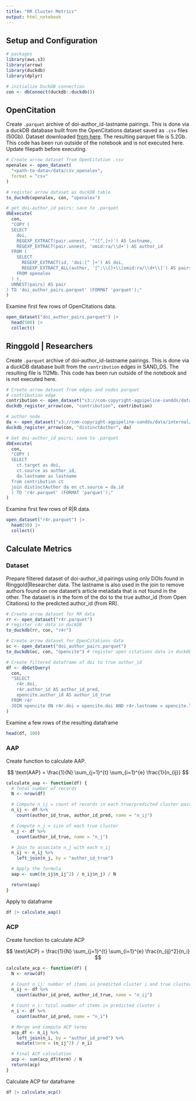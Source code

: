 ```yaml
---
title: "RR Cluster Metrics"
output: html_notebook
---
```


## Setup and Configuration
```r
# packages
library(aws.s3)
library(arrow)
library(duckdb)
library(dplyr)

# initialize DuckDB connection
con <- dbConnect(duckdb::duckdb())
```

##  OpenCitation
Create `.parquet` archive of doi-author_id-lastname pairings. This is done via a duckDB database built from the OpenCitations dataset saved as `.csv` files (50Gb). Dataset downloaded [from here](https://opencitations.net/download). The resulting parquet file is 5.2Gb. This code has been run outside of the notebook and is not executed here. Update filepath before executing.
```r
# Create arrow dataset from OpenCitation .csv
openalex <- open_dataset(
  "<path-to-data>/data/csv_openalex",
  format = "csv"
)

# register arrow dataset as duckDB table
to_duckdb(openalex, con, "openalex")

# get doi-author_id pairs; save to .parquet
dbExecute(
  con,
  "COPY (
  SELECT
    doi,
    REGEXP_EXTRACT(pair.unnest, '^([^,]+)') AS lastname,
    REGEXP_EXTRACT(pair.unnest, 'omid:ra/\\d+') AS author_id
  FROM (
    SELECT
      REGEXP_EXTRACT(id, 'doi:[^ ]+') AS doi,
      REGEXP_EXTRACT_ALL(author, '[^;\\[]+\\[omid:ra/\\d+\\]') AS pairs
    FROM openalex
  ) t,
  UNNEST(pairs) AS pair
) TO 'doi_author_pairs.parquet' (FORMAT 'parquet');"
)
```

Examine first few rows of OpenCitations data.
```r
open_dataset("doi_author_pairs.parquet") |>
  head(500) |>
  collect()
```

## Ringgold | Researchers
Create `.parquet` archive of doi-author_id-lastname pairings. This is done via a duckDB database built from the `contribution` edges in SAND_DS. The resulting file is 112Mb. This code has been run outside of the notebook and is not executed here.
```r
# Create arrow dataset from edges and nodes parquet
# contribution edge
contribution <- open_dataset("s3://com-copyright-agpipeline-sandds/data/internal/parquet/r4r/phyeng/graph/edges/CONTRIBUTION/")
duckdb_register_arrow(con, "contribution", contribution)

# author node
da <- open_dataset("s3://com-copyright-agpipeline-sandds/data/internal/parquet/r4r/phyeng/graph/nodes/distinctauthor")
duckdb_register_arrow(con, "distinctAuthor", da)

# Get doi-author_id pairs; save to .parquet
dbExecute(
  con,
  "COPY (
  SELECT
    ct.target as doi,
    ct.source as author_id,
    da.lastname as lastname
  from contribution ct
  join distinctAuthor da on ct.source = da.id
  ) TO 'r4r.parquet' (FORMAT 'parquet');"
)
```

Examine first few rows of R|R data.
```r
open_dataset("r4r.parquet") |>
  head(50) |>
  collect()
```

## Calculate Metrics
### Dataset
Prepare filtered dataset of doi-author_id pairings using only DOIs found in Ringgold|Researcher data. The lastname is also used in the join to remove authors found on one dataset's article metadata that is not found in the other. The dataset is in the form of the doi to the true author_id (from Open Citations) to the predicted author_id (from RR).
```r
# Create arrow dataset for RR data
rr <- open_dataset("r4r.parquet")
# register r4r data in duckDB
to_duckdb(rr, con, "r4r") 

# Create arrow dataset for OpenCitations data
oc <- open_dataset("doi_author_pairs.parquet")
to_duckdb(oc, con, "opencite") # register open citations data in duckDB

# Create filtered dataframe of doi to true author_id
df <- dbGetQuery(
  con,
  "SELECT
    r4r.doi,
    r4r.author_id AS author_id_pred,
    opencite.author_id AS author_id_true
  FROM r4r
  JOIN opencite ON r4r.doi = opencite.doi AND r4r.lastname = opencite.lastname"
)
```

Examine a few rows of the resulting dataframe
```r
head(df, 100)
```

### AAP
Create function to calculate AAP.

$$
\text{AAP} = \frac{1}{N} \sum_{j=1}^{t} \sum_{i=1}^{e} \frac{1}{n_{ij}}
$$

```r
calculate_aap <- function(df) {
  # Total number of records
  N <- nrow(df)

  # Compute n_ij = count of records in each true/predicted cluster pair
  n_ij <- df %>%
    count(author_id_true, author_id_pred, name = "n_ij")

  # Compute n_j = size of each true cluster
  n_j <- df %>%
    count(author_id_true, name = "n_j")

  # Join to associate n_j with each n_ij
  n_ij <- n_ij %>%
    left_join(n_j, by = "author_id_true")

  # Apply the formula
  aap <- sum((n_ij$n_ij^2) / n_ij$n_j) / N

  return(aap)
}
```

Apply to dataframe
```r
df |> calculate_aap()
```

### ACP
Create function to calculate ACP

$$
\text{ACP} = \frac{1}{N} \sum_{j=1}^{t} \sum_{i=1}^{e} \frac{n_{ij}^2}{n_i}
$$

```r
calculate_acp <- function(df) {
  N <- nrow(df)

  # Count n_ij: number of items in predicted cluster i and true cluster j
  n_ij <- df %>%
    count(author_id_pred, author_id_true, name = "n_ij")

  # Count n_i: total number of items in predicted cluster i
  n_i <- df %>%
    count(author_id_pred, name = "n_i")

  # Merge and compute ACP terms
  acp_df <- n_ij %>%
    left_join(n_i, by = "author_id_pred") %>%
    mutate(term = (n_ij^2) / n_i)

  # Final ACP calculation
  acp <- sum(acp_df$term) / N
  return(acp)
}
```

Calculate ACP for dataframe
```r
df |> calculate_acp()
```

